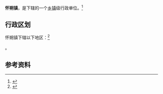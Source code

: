{{About|中国的乡镇|北魏时六镇之一的怀朔镇|怀朔镇 (北魏)}} 
{{中国乡级行政区|15/02/22/106/000}}

'''怀朔镇'''，是{{PRC admin/fullname|15/02/22/106/000|3}}下辖的一个[[乡镇|乡镇]]级行政单位。<ref>{{PRC admin/ref sgc|{{PRC admin/parent|15/02/22/106/000}}}}</ref>

== 行政区划 ==

怀朔镇下辖以下地区：<ref>{{PRC admin/ref sgc|15/02/22/106/000}}</ref>

{{PRC admin/children|15/02/22/106/000}}。

== 参考资料 ==

{{reflist}}

{{内蒙古行政区划小作品}}
{{PRC admin/navcat|15/02/22/106/000}}